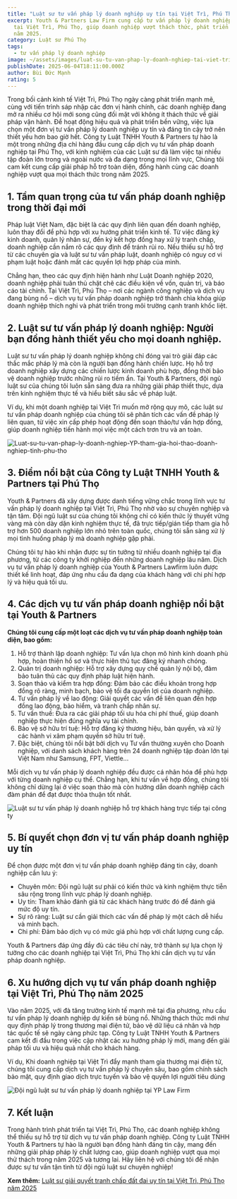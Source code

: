 ```yaml
---
title: "Luật sư tư vấn pháp lý doanh nghiệp uy tín tại Việt Trì, Phú Thọ 2025 "
excerpt: Youth & Partners Law Firm cung cấp tư vấn pháp lý doanh nghiệp uy tín
  tại Việt Trì, Phú Thọ, giúp doanh nghiệp vượt thách thức, phát triển bền vững
  năm 2025.
category: Luật sư Phú Thọ
tags:
  - tư vấn pháp lý doanh nghiệp
image: ~/assets/images/luat-su-tu-van-phap-ly-doanh-nghiep-tai-viet-tri-phu-tho-2025.jpg
publishDate: 2025-06-04T18:11:00.000Z
author: Bùi Đức Mạnh
rating: 5
---
```


Trong bối cảnh kinh tế Việt Trì, Phú Thọ ngày càng phát triển mạnh mẽ, cùng với tiến trình sáp nhập các đơn vị hành chính, các doanh nghiệp đang mở ra nhiều cơ hội mới song cũng đối mặt với không ít thách thức về giải pháp vận hành. Để hoạt động hiệu quả và phát triển bền vững, việc lựa chọn một đơn vị tư vấn pháp lý doanh nghiệp uy tín và đáng tin cậy trở nên thiết yếu hơn bao giờ hết. Công ty Luật TNHH Youth & Partners tự hào là một trong những địa chỉ hàng đầu cung cấp dịch vụ tư vấn pháp doanh nghiệp tại Phú Thọ, với kinh nghiệm của các Luật sư đã làm việc tại nhiều tập đoàn lớn trong và ngoài nước và đa dạng trong mọi lĩnh vực, Chúng tôi cam kết cung cấp giải pháp hỗ trợ toàn diện, đồng hành cùng các doanh nghiệp vượt qua mọi thách thức trong năm 2025.

<YouTube id="WdaLh5revd0" />

## 1. Tầm quan trọng của tư vấn pháp doanh nghiệp trong thời đại mới

Pháp luật Việt Nam, đặc biệt là các quy định liên quan đến doanh nghiệp, luôn thay đổi để phù hợp với xu hướng phát triển kinh tế. Từ việc đăng ký kinh doanh, quản lý nhân sự, đến ký kết hợp đồng hay xử lý tranh chấp, doanh nghiệp cần nắm rõ các quy định để tránh rủi ro. Nếu thiếu sự hỗ trợ từ các chuyên gia và luật sư tư vấn pháp luật, doanh nghiệp có nguy cơ vi phạm luật hoặc đánh mất các quyền lợi hợp pháp của mình.

Chẳng hạn, theo các quy định hiện hành như Luật Doanh nghiệp 2020, doanh nghiệp phải tuân thủ chặt chẽ các điều kiện về vốn, quản trị, và báo cáo tài chính. Tại Việt Trì, Phú Thọ – nơi các ngành công nghiệp và dịch vụ đang bùng nổ – dịch vụ tư vấn pháp doanh nghiệp trở thành chìa khóa giúp doanh nghiệp thích nghi và phát triển trong môi trường cạnh tranh khốc liệt.

## 2. Luật sư tư vấn pháp lý doanh nghiệp: Người bạn đồng hành thiết yếu cho mọi doanh nghiệp.

Luật sư tư vấn pháp lý doanh nghiệp không chỉ đóng vai trò giải đáp các thắc mắc pháp lý mà còn là người bạn đồng hành chiến lược. Họ hỗ trợ doanh nghiệp xây dựng các chiến lược kinh doanh phù hợp, đồng thời bảo vệ doanh nghiệp trước những rủi ro tiềm ẩn. Tại Youth & Partners, đội ngũ luật sư của chúng tôi luôn sẵn sàng đưa ra những giải pháp thiết thực, dựa trên kinh nghiệm thực tế và hiểu biết sâu sắc về pháp luật.

Ví dụ, khi một doanh nghiệp tại Việt Trì muốn mở rộng quy mô, các luật sư tư vấn pháp doanh nghiệp của chúng tôi sẽ phân tích các vấn đề pháp lý liên quan, từ việc xin cấp phép hoạt động đến soạn thảo/tư vấn hợp đồng, giúp doanh nghiệp tiến hành mọi việc một cách trơn tru và an toàn.

![Luat-su-tu-van-phap-ly-doanh-nghiep-YP-tham-gia-hoi-thao-doanh-nghiep-tinh-phu-tho](~/assets/images/luat-su-tu-van-phap-ly-doanh-nghiep-yp-tham-gia-hoi-thao-doanh-nghiep-tinh-phu-tho.jpg "Luat-su-tu-van-phap-ly-doanh-nghiep-YP-tham-gia-hoi-thao-doanh-nghiep-tinh-phu-tho")

## 3. Điểm nổi bật của Công ty Luật TNHH Youth & Partners tại Phú Thọ

Youth & Partners đã xây dựng được danh tiếng vững chắc trong lĩnh vực tư vấn pháp lý doanh nghiệp tại Việt Trì, Phú Thọ nhờ vào sự chuyên nghiệp và tận tâm. Đội ngũ luật sư của chúng tôi không chỉ có kiến thức lý thuyết vững vàng mà còn dày dặn kinh nghiệm thực tế, đã trực tiếp/gián tiếp tham gia hỗ trợ hơn 500 doanh nghiệp lớn nhỏ trên toàn quốc, chúng tôi sẵn sàng xử lý mọi tình huống pháp lý mà doanh nghiệp gặp phải.

Chúng tôi tự hào khi nhận được sự tin tưởng từ nhiều doanh nghiệp tại địa phương, từ các công ty khởi nghiệp đến những doanh nghiệp lâu năm. Dịch vụ tư vấn pháp lý doanh nghiệp của Youth & Partners Lawfirm luôn được thiết kế linh hoạt, đáp ứng nhu cầu đa dạng của khách hàng với chi phí hợp lý và hiệu quả tối ưu.

## 4. Các dịch vụ tư vấn pháp doanh nghiệp nổi bật tại Youth & Partners

**Chúng tôi cung cấp một loạt các dịch vụ tư vấn pháp doanh nghiệp toàn diện, bao gồm:**

1. Hỗ trợ thành lập doanh nghiệp: Tư vấn lựa chọn mô hình kinh doanh phù hợp, hoàn thiện hồ sơ và thực hiện thủ tục đăng ký nhanh chóng.
2. Quản trị doanh nghiệp: Hỗ trợ xây dựng quy chế quản lý nội bộ, đảm bảo tuân thủ các quy định pháp luật hiện hành.
3. Soạn thảo và kiểm tra hợp đồng: Đảm bảo các điều khoản trong hợp đồng rõ ràng, minh bạch, bảo vệ tối đa quyền lợi của doanh nghiệp.
4. Tư vấn pháp lý về lao động: Giải quyết các vấn đề liên quan đến hợp đồng lao động, bảo hiểm, và tranh chấp nhân sự.
5. Tư vấn thuế: Đưa ra các giải pháp tối ưu hóa chi phí thuế, giúp doanh nghiệp thực hiện đúng nghĩa vụ tài chính.
6. Bảo vệ sở hữu trí tuệ: Hỗ trợ đăng ký thương hiệu, bản quyền, và xử lý các hành vi xâm phạm quyền sở hữu trí tuệ.
7. Đặc biệt, chúng tôi nổi bật bởi dịch vụ Tư vấn thường xuyên cho Doanh nghiệp, với danh sách khách hàng trên 24 doanh nghiệp tập đoàn lớn tại Việt Nam như Samsung, FPT, Viettle...

Mỗi dịch vụ tư vấn pháp lý doanh nghiệp đều được cá nhân hóa để phù hợp với từng doanh nghiệp cụ thể. Chẳng hạn, khi tư vấn về hợp đồng, chúng tôi không chỉ dừng lại ở việc soạn thảo mà còn hướng dẫn doanh nghiệp cách đàm phán để đạt được thỏa thuận tốt nhất.

![Luật sư tư vấn pháp lý doanh nghiệp hỗ trợ khách hàng trực tiếp tại công ty](~/assets/images/luat-su-tu-van-phap-ly-doanh-nghiep-ho-tro-khach-hang-truc-tiep-tai-cong-ty.jpg "Luật sư tư vấn pháp lý doanh nghiệp hỗ trợ khách hàng trực tiếp tại công ty")

## 5. Bí quyết chọn đơn vị tư vấn pháp doanh nghiệp uy tín

Để chọn được một đơn vị tư vấn pháp doanh nghiệp đáng tin cậy, doanh nghiệp cần lưu ý:

* Chuyên môn: Đội ngũ luật sư phải có kiến thức và kinh nghiệm thực tiễn sâu rộng trong lĩnh vực pháp lý doanh nghiệp.
* Uy tín: Tham khảo đánh giá từ các khách hàng trước đó để đánh giá mức độ uy tín.
* Sự rõ ràng: Luật sư cần giải thích các vấn đề pháp lý một cách dễ hiểu và minh bạch.
* Chi phí: Đảm bảo dịch vụ có mức giá phù hợp với chất lượng cung cấp.

Youth & Partners đáp ứng đầy đủ các tiêu chí này, trở thành sự lựa chọn lý tưởng cho các doanh nghiệp tại Việt Trì, Phú Thọ khi cần dịch vụ tư vấn pháp doanh nghiệp.

## 6. Xu hướng dịch vụ tư vấn pháp doanh nghiệp tại Việt Trì, Phú Thọ năm 2025

Vào năm 2025, với đà tăng trưởng kinh tế mạnh mẽ tại địa phương, nhu cầu tư vấn pháp lý doanh nghiệp dự kiến sẽ bùng nổ. Những thách thức mới như quy định pháp lý trong thương mại điện tử, bảo vệ dữ liệu cá nhân và hợp tác quốc tế sẽ ngày càng phức tạp. Công ty Luật TNHH Youth & Partners cam kết đi đầu trong việc cập nhật các xu hướng pháp lý mới, mang đến giải pháp tối ưu và hiệu quả nhất cho khách hàng.

Ví dụ, Khi doanh nghiệp tại Việt Trì đẩy mạnh tham gia thương mại điện tử, chúng tôi cung cấp dịch vụ tư vấn pháp lý chuyên sâu, bao gồm chính sách bảo mật, quy định giao dịch trực tuyến và bảo vệ quyền lợi người tiêu dùng

![Đội ngũ luật sư tư vấn pháp lý doanh nghiệp tại YP Law Firm](~/assets/images/doi-ngu-luat-su-tu-van-phap-ly-doanh-nghiep-tai-yp-law-firm.jpg "Đội ngũ luật sư tư vấn pháp lý doanh nghiệp tại YP Law Firm")

## 7. Kết luận

Trong hành trình phát triển tại Việt Trì, Phú Thọ, các doanh nghiệp không thể thiếu sự hỗ trợ từ dịch vụ tư vấn pháp doanh nghiệp. Công ty Luật TNHH Youth & Partners tự hào là người bạn đồng hành đáng tin cậy, mang đến những giải pháp pháp lý chất lượng cao, giúp doanh nghiệp vượt qua mọi thử thách trong năm 2025 và tương lai. Hãy liên hệ với chúng tôi để nhận được sự tư vấn tận tình từ đội ngũ luật sư chuyên nghiệp!

**Xem thêm:** [Luật sư giải quyết tranh chấp đất đai uy tín tại Việt Trì, Phú Thọ năm 2025](https://yplawfirm.vn/tin-tuc/luat-su-giai-quyet-tranh-chap-dat-dai-uy-tin-tai-viet-tri-phu-tho-nam-2025)
